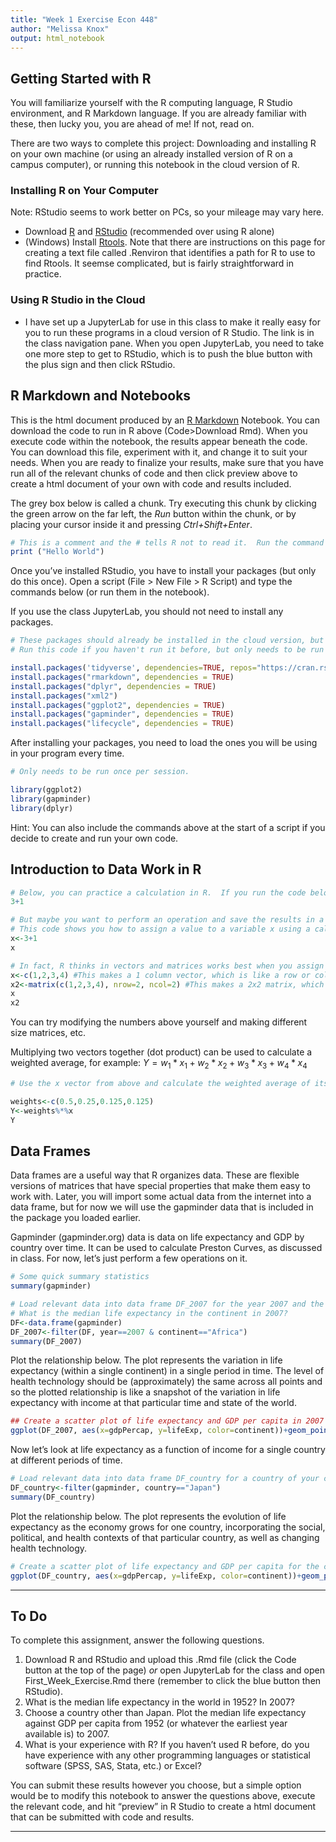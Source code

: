 ```yaml
---
title: "Week 1 Exercise Econ 448"
author: "Melissa Knox"
output: html_notebook
---
```

## Getting Started with R
You will familiarize yourself with the R computing language, R Studio environment, and R Markdown language. If you are already familiar with these, then lucky you, you are ahead of me! If not, read on.

There are two ways to complete this project: Downloading and installing R on your own machine (or using an already installed version of R on a campus computer), or running this notebook in the cloud version of R.  

### Installing R on Your Computer
Note: RStudio seems to work better on PCs, so your mileage may vary here.

* Download [R](https://cran.r-project.org/) and [RStudio](https://www.rstudio.com/products/rstudio/download/) (recommended over using R alone)
* (Windows) Install [Rtools](https://cran.r-project.org/bin/windows/Rtools/).  Note that there are instructions on this page for creating a text file called .Renviron that identifies a path for R to use to find Rtools.  It seemse complicated, but is fairly straightforward in practice.

### Using R Studio in the Cloud
* I have set up a JupyterLab for use in this class to make it really easy for you to run these programs in a cloud version of R Studio.  The link is in the class navigation pane.  When you open JupyterLab, you need to take one more step to get to RStudio, which is to push the blue button with the plus sign and then click RStudio.

## R Markdown and Notebooks
This is the html document produced by an [R Markdown](http://rmarkdown.rstudio.com) Notebook. You can download the code to run in R above (Code>Download Rmd). When you execute code within the notebook, the results appear beneath the code. You can download this file, experiment with it, and change it to suit your needs. When you are ready to finalize your results, make sure that you have run all of the relevant chunks of code and then click preview above to create a html document of your own with code and results included.

The grey box below is called a chunk.  Try executing this chunk by clicking the green arrow on the far left, the *Run* button within the chunk, or by placing your cursor inside it and pressing *Ctrl+Shift+Enter*.

```r
# This is a comment and the # tells R not to read it.  Run the command below to print out the message "Hello World."
print ("Hello World")
```

Once you've installed RStudio, you have to install your packages (but only do this once). Open a script (File > New File > R Script) and type the commands below (or run them in the notebook).

If you use the class JupyterLab, you should not need to install any packages.
```r
# These packages should already be installed in the cloud version, but you may need them if you have your own installation.
# Run this code if you haven't run it before, but only needs to be run once after you have installed R.

install.packages('tidyverse', dependencies=TRUE, repos="https://cran.rstudio.com")
install.packages("rmarkdown", dependencies = TRUE)
install.packages("dplyr", dependencies = TRUE)
install.packages("xml2")
install.packages("ggplot2", dependencies = TRUE)
install.packages("gapminder", dependencies = TRUE)
install.packages("lifecycle", dependencies = TRUE)
```

After installing your packages, you need to load the ones you will be using in your program every time.  
```r
# Only needs to be run once per session.

library(ggplot2)
library(gapminder)
library(dplyr)
```

Hint: You can also include the commands above at the start of a script if you decide to create and run your own code.

## Introduction to Data Work in R
 
```r
# Below, you can practice a calculation in R.  If you run the code below, R will output the sum.
3+1
```

```r
# But maybe you want to perform an operation and save the results in a variable so that you can use them later in other calculations?
# This code shows you how to assign a value to a variable x using a calculation, and then prints the value of x.
x<-3+1
x
```


```r
# In fact, R thinks in vectors and matrices works best when you assign a bunch of values to a variable.  
x<-c(1,2,3,4) #This makes a 1 column vector, which is like a row or column of a table.
x2<-matrix(c(1,2,3,4), nrow=2, ncol=2) #This makes a 2x2 matrix, which is like a table.
x
x2
```
You can try modifying the numbers above yourself and making different size matrices, etc.

Multiplying two vectors together (dot product) can be used to calculate a weighted average, for example: $Y=w_{1}*x_{1}+w_{2}*x_{2}+w_{3}*x_{3}+w_{4}*x_{4}$

```r
# Use the x vector from above and calculate the weighted average of its components if the the weights are 1/2, 1/4, 1/8, and 1/8.  The symbols %*% can be used to make the dot product.

weights<-c(0.5,0.25,0.125,0.125)
Y<-weights%*%x
Y

```


## Data Frames
Data frames are a useful way that R organizes data.  These are flexible versions of matrices that have special properties that make them easy to work with.  Later, you will import some actual data from the internet into a data frame, but for now we will use the gapminder data that is included in the package you loaded earlier.  

Gapminder (gapminder.org) data is data on life expectancy and GDP by country over time.  It can be used to calculate Preston Curves, as discussed in class.  For now, let's just perform a few operations on it.

```r
# Some quick summary statistics
summary(gapminder)
```

```r
# Load relevant data into data frame DF_2007 for the year 2007 and the continent of Africa.
# What is the median life expectancy in the continent in 2007?
DF<-data.frame(gapminder)
DF_2007<-filter(DF, year==2007 & continent=="Africa")
summary(DF_2007)
```

Plot the relationship below.  The plot represents the variation in life expectancy (within a single continent) in a single period in time.  The level of health technology should be (approximately) the same across all points and so the plotted relationship is like a snapshot of the variation in life expectancy with income at that particular time and state of the world.
```r
## Create a scatter plot of life expectancy and GDP per capita in 2007 for the continent of Africa.
ggplot(DF_2007, aes(x=gdpPercap, y=lifeExp, color=continent))+geom_point()

```

Now let's look at life expectancy as a function of income for a single country at different periods of time.  
```r
# Load relevant data into data frame DF_country for a country of your choosing for all years of data.
DF_country<-filter(gapminder, country=="Japan")
summary(DF_country)
```

Plot the relationship below.  The plot represents the evolution of life expectancy as the economy grows for one country, incorporating the social, political, and health contexts of that particular country, as well as changing health technology.
```r
# Create a scatter plot of life expectancy and GDP per capita for the country of Japan.  
ggplot(DF_country, aes(x=gdpPercap, y=lifeExp, color=continent))+geom_point()
```
****
## To Do
To complete this assignment, answer the following questions. 

1. Download R and RStudio and upload this .Rmd file (click the Code button at the top of the page) *or* open JupyterLab for the class and open First_Week_Exercise.Rmd there (remember to click the blue button then RStudio).
2. What is the median life expectancy in the world in 1952? In 2007?
3. Choose a country other than Japan.  Plot the median life expectancy against GDP per capita from 1952 (or whatever the earliest year available is) to 2007.
4. What is your experience with R? If you haven't used R before, do you have experience with any other programming languages or statistical software (SPSS, SAS, Stata, etc.) or Excel?

You can submit these results however you choose, but a simple option would be to modify this notebook to answer the questions above, execute the relevant code, and hit "preview" in R Studio to create a html document that can be submitted with code and results.

****
